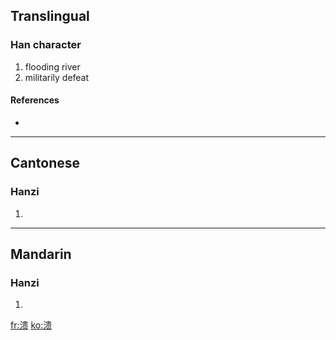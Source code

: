 {{also|潰}}
==Translingual==

===Han character===
{{Han char|rn=85|rad=水|as=09|sn=12|four=|canj=水中一人 (ELMO), X水中一人 (XELMO)}}

# flooding river
# militarily defeat

====References====
* {{Han ref|kx=0639.111|hdz=31677.040|uh=6E83|ud=28291}}

----

==Cantonese==

===Hanzi===
{{yue-hanzi|jyut=|y=kui2|tra=潰}}

# {{defn|Cantonese}}

----

==Mandarin==

===Hanzi===
{{cmn-hanzi|tra=潰|pin=[[kuì]] ([[kui4]])|wg=k'uei<sup>4</sup>}}

# {{defn|Mandarin}}

[[fr:溃]]
[[ko:溃]]